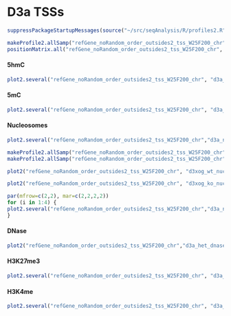 D3a TSSs
========================================================
```r
suppressPackageStartupMessages(source("~/src/seqAnalysis/R/profiles2.R"))
```

```r
makeProfile2.allSamp("refGene_noRandom_order_outsides2_tss_W25F200_chr", data_type="rpkm/mean", rm.outliers=0.01)
positionMatrix.all("refGene_noRandom_order_outsides2_tss_W25F200_chr", data_type="rpkm/mean")
```

#### 5hmC
```r
plot2.several("refGene_noRandom_order_outsides2_tss_W25F200_chr", "d3a_hmc", data_type="rpkm/mean", group2="exclude-chrX_trim0.01", cols=col2)
```

#### 5mC
```r
plot2.several("refGene_noRandom_order_outsides2_tss_W25F200_chr", "d3a_mc", data_type="rpkm/mean", group2="exclude-chrX_trim0.01", cols=col2)
```

#### Nucleosomes
```r
plot2.several("refGene_noRandom_order_outsides2_tss_W25F200_chr","d3a_nuc_extend", data_type="bam_extend/mean_chrom_mean", group2="exclude-chrX_trim0.01", cols=col2)
```

```r
makeProfile2.allSamp("refGene_noRandom_order_outsides2_tss_W25F200_chr", data_type="bam_extend/mean_chrom_mean", group2="d3xog_wt_rmrna_fpkm_range4", rm.outlier=0.01)
makeProfile2.allSamp("refGene_noRandom_order_outsides2_tss_W25F200_chr", data_type="bam_extend/mean_chrom_mean", group2="d3xog_ko_rmrna_fpkm_range4", rm.outlier=0.01)
```

```r
plot2("refGene_noRandom_order_outsides2_tss_W25F200_chr", "d3xog_wt_nuc_478_rmdup_q30_extend", group2="d3xog_wt_rmrna_fpkm_range4_trim0.01", data_type="bam_extend/mean_chrom_mean", cols=col4, y.vals=c(0.2, 1.2))
```

```r
plot2("refGene_noRandom_order_outsides2_tss_W25F200_chr", "d3xog_ko_nuc_256_rmdup_q30_extend", group2="d3xog_ko_rmrna_fpkm_range4_trim0.01", data_type="bam_extend/mean_chrom_mean", cols=col4, y.vals=c(0.2, 1.2))
```

```r
par(mfrow=c(2,2), mar=c(2,2,2,2))
for (i in 1:4) {
plot2.several("refGene_noRandom_order_outsides2_tss_W25F200_chr","d3a_nuc_extend", data_type="bam_extend/mean_chrom_mean", group2="d3xog_wt_rmrna_fpkm_range4_trim0.01", cols=col2, group2_col=i, y.vals=c(0.4, 1.2),lab=c("TSS"))
}
```

#### DNase
```r
plot2("refGene_noRandom_order_outsides2_tss_W25F200_chr","d3a_het_dnase_sort_q30", data_type="bam_ends/mean", group2="exclude-chrX_trim0.01")
```

#### H3K27me3
```r
plot2.several("refGene_noRandom_order_outsides2_tss_W25F200_chr", "d3a_h3k27me3", data_type="rpkm/mean", group2="trim0.01", cols=col2, y.vals=c(-.1 ,.4))
```

#### H3K4me
```r
plot2.several("refGene_noRandom_order_outsides2_tss_W25F200_chr", "d3a_h3k4me", data_type="rpkm/mean", group2="trim0.01", cols=col2, y.vals=c(0, 5))
```


```r

```
